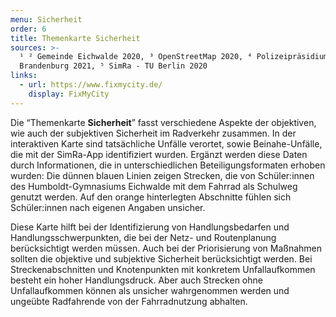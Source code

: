 ```yaml
---
menu: Sicherheit
order: 6
title: Themenkarte Sicherheit
sources: >-
  ¹ ² Gemeinde Eichwalde 2020, ³ OpenStreetMap 2020, ⁴ Polizeipräsidium
  Brandenburg 2021, ⁵ SimRa - TU Berlin 2020
links:
  - url: https://www.fixmycity.de/
    display: FixMyCity
---
```


Die “Themenkarte **Sicherheit**” fasst verschiedene Aspekte der objektiven, wie auch der subjektiven Sicherheit im Radverkehr zusammen. In der interaktiven Karte sind tatsächliche Unfälle verortet, sowie Beinahe-Unfälle, die mit der SimRa-App identifiziert wurden. Ergänzt werden diese Daten durch Informationen, die in unterschiedlichen Beteiligungsformaten erhoben wurden: Die dünnen blauen Linien zeigen Strecken, die von Schüler:innen des Humboldt-Gymnasiums Eichwalde mit dem Fahrrad als Schulweg genutzt werden. Auf den orange hinterlegten Abschnitte fühlen sich Schüler:innen nach eigenen Angaben unsicher.

Diese Karte hilft bei der Identifizierung von Handlungsbedarfen und Handlungsschwerpunkten, die bei der Netz- und Routenplanung berücksichtigt werden müssen. Auch bei der Priorisierung von Maßnahmen sollten die objektive und subjektive Sicherheit berücksichtigt werden. Bei Streckenabschnitten und Knotenpunkten mit konkretem Unfallaufkommen besteht ein hoher Handlungsdruck. Aber auch Strecken ohne Unfallaufkommen können als unsicher wahrgenommen werden und ungeübte Radfahrende von der Fahrradnutzung abhalten.
